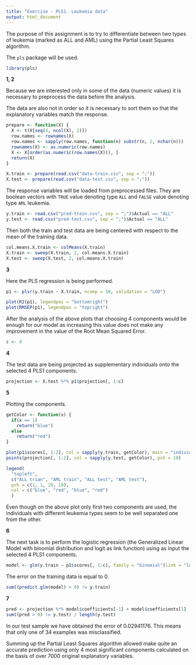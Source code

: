```yaml
---
title: "Exercise - PLS1. Leukemia data"
output: html_document
---
```


The purpose of this assignment is to try to differentiate between two types of leukemia (marked as ALL and AML) using the Partial Least Squares algorithm.

The `pls` package will be used.

```r
library(pls)
```

**1, 2** 

Because we are interested only in some of the data (numeric values) it is necessary to preprocess the data before the analysis. 

The data are also not in order so it is necessary to sort them so that the explanatory variables match the response.

```r
prepare <- function(X) {
  X <- t(X[seq(3, ncol(X), 2)])
  row.names <- rownames(X)
  row.names <- sapply(row.names, function(n) substr(n, 2, nchar(n)))
  rownames(X) <- as.numeric(row.names)
  X <- X[order(as.numeric(row.names(X))), ]
  return(X)
}

X.train <- prepare(read.csv("data-train.csv", sep = ";"))
X.test <- prepare(read.csv("data-test.csv", sep = ";"))
```

The response variables will be loaded from preprocessed files. They are boolean vectors with `TRUE` value denoting type `ALL` and `FALSE` value denoting type `AML` leukemia.

```r
y.train <- read.csv("pred-train.csv", sep = ";")$Actual == "ALL"
y.test <- read.csv("pred-test.csv", sep = ";")$Actual == "ALL"
``` 

Then both the train and test data are being centered with respect to the mean of the training data.

```r
col.means.X.train <- colMeans(X.train)
X.train <- sweep(X.train, 2, col.means.X.train)
X.test <- sweep(X.test, 2, col.means.X.train)
```

**3**

Here the PLS regression is being performed. 

```r
p1 <- plsr(y.train ~ X.train, ncomp = 10, validation = "LOO")
```

```r
plot(R2(p1), legendpos = "bottomright")
plot(RMSEP(p1), legendpos = "topright")
```

After the analysis of the above plots that choosing 4 components would be enough for our model as increasing this value does not make any improvement in the value of the Root Mean Squared Error.

```r
c <- 4
```

**4**

The test data are being projected as supplementary individuals onto the selected 4 PLS1 components.

```r
projection <- X.test %*% p1$projection[, 1:c]
```

**5**

Plotting the components.

```r
getColor <- function(x) {
  if(x == 1) 
    return("blue")
  else
    return("red")
}

plot(p1$scores[, 1:2], col = sapply(y.train, getColor), main = "individuals in the plane of the two first PLS1 components")
points(projection[, 1:2], col = sapply(y.test, getColor), pch = 19)

legend(
  "topleft",
  c("ALL trian", "AML train", "ALL test", "AML test"),
  pch = c(1, 1, 19, 19),
  col = c("blue", "red", "blue", "red")
  )
```

Even though on the above plot only first two components are used, the individuals with different leukemia types seem to be well separated one from the other. 

**6**

The next task is to perform the logistic regression (the Generalized Linear Model with binomial distribution and logit as link function) using as input the selected 4 PLS1 components.

```r
model <- glm(y.train ~ p1$scores[, 1:c], family = "binomial"(link = "logit"))
```

The error on the training data is equal to 0.

```r
sum((predict.glm(model) > 0) != y.train)
```

**7**

```r
pred <- projection %*% model$coefficients[-1] + model$coefficients[1]
sum((pred > 0) != y.test) / length(y.test)
```

In our test sample we have obtained the error of 0.02941176. This means that only one of 34 examples was misclassified.

Summing up the Partial Least Squares algorithm allowed make quite an accurate prediction using only 4 most significant components calculated on the basis of over 7000 original explanatory variables.
